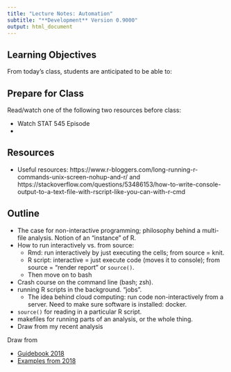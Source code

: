 ```yaml
---
title: "Lecture Notes: Automation"
subtitle: "**Development** Version 0.9000"
output: html_document
---
```



## Learning Objectives

From today's class, students are anticipated to be able to:




## Prepare for Class

Read/watch one of the following two resources before class:

- Watch STAT 545 Episode
- 

## Resources

- Useful resources: https://www.r-bloggers.com/long-running-r-commands-unix-screen-nohup-and-r/ and https://stackoverflow.com/questions/53486153/how-to-write-console-output-to-a-text-file-with-rscript-like-you-can-with-r-cmd


## Outline

- The case for non-interactive programming; philosophy behind a multi-file analysis. Notion of an "instance" of R. 
- How to run interactively vs. from source:
  - Rmd: run interactively by just executing the cells; from source = knit.
  - R script: interactive = just execute code (moves it to console); from source = "render report" or `source()`.
  - Then move on to bash
- Crash course on the command line (bash; zsh).
- running R scripts in the background. "jobs".
  - The idea behind cloud computing: run code non-interactively from a server. Need to make sure software is installed: docker. 
- `source()` for reading in a particular R script.
- makefiles for running parts of an analysis, or the whole thing. 
- Draw from my recent analysis

Draw from 

- [Guidebook 2018](https://github.com/UBC-STAT/stat-545-guidebook/blob/master/cm209.Rmd)
- [Examples from 2018](https://github.com/UBC-STAT/stat-545-guidebook/blob/pre-leave/tutorials/cm109-automation_examples.zip)